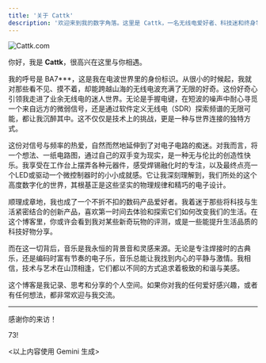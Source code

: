 ```yaml
---
title: '关于 Cattk'
description: '欢迎来到我的数字角落。这里是 Cattk，一名无线电爱好者、科技迷和终身学习者。'
---
```


![Cattk.com](@/images/portrait.jpg)

你好，我是 **Cattk**，很高兴在这里与你相遇。

我的呼号是 BA7***，这是我在电波世界里的身份标识。从很小的时候起，我就对那些看不见、摸不着，却能跨越山海的无线电波充满了无限的好奇。这份好奇心引领我走进了业余无线电的迷人世界。无论是手握电键，在短波的噪声中耐心寻觅一个来自远方的微弱信号，还是通过软件定义无线电（SDR）探索频谱的无限可能，都让我沉醉其中。这不仅仅是技术上的挑战，更是一种与世界连接的独特方式。

这份对信号与频率的热爱，自然而然地延伸到了对电子电路的痴迷。对我而言，将一个想法、一纸电路图，通过自己的双手变为现实，是一种无与伦比的创造性快乐。我享受在工作台上摆弄各种元器件，感受焊锡融化时的专注，以及最终点亮一个LED或驱动一个微控制器时的小小成就感。它让我深刻理解到，我们所处的这个高度数字化的世界，其根基正是这些坚实的物理规律和精巧的电子设计。

顺理成章地，我也成了一个不折不扣的数码产品爱好者。我着迷于那些将科技与生活紧密结合的创新产品，喜欢第一时间去体验和探索它们如何改变我们的生活。在这个博客里，你或许会看到我对某些新奇玩物的评测，或是一些能提升生活品质的科技好物分享。

而在这一切背后，音乐是我永恒的背景音和灵感来源。无论是专注焊接时的古典乐，还是编码时富有节奏的电子乐，音乐总能让我找到内心的平静与激情。我相信，技术与艺术在山顶相逢，它们都以不同的方式追求着极致的和谐与美感。

这个博客是我记录、思考和分享的个人空间。如果你对我的任何爱好感兴趣，或者有任何想法，都非常欢迎与我交流。

---


感谢你的来访！

73!

<以上内容使用 Gemini 生成>
